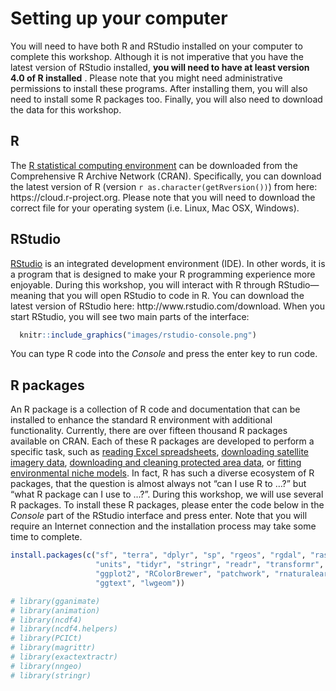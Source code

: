 # Setting up your computer {#setup}

You will need to have both R and RStudio installed on your computer to complete this workshop. Although it is not imperative that you have the latest version of RStudio installed, **you will need to have at least version 4.0 of R installed** . Please note that you might need administrative permissions to install these programs. After installing them, you will also need to install some R packages too. Finally, you will also need to download the data for this workshop.

## R {#r}

The [R statistical computing environment](https://www.r-project.org) can be downloaded from the Comprehensive R Archive Network (CRAN). Specifically, you can download the latest version of R (version `r as.character(getRversion())`) from here: https://cloud.r-project.org. Please note that you will need to download the correct file for your operating system (i.e. Linux, Mac OSX, Windows).

## RStudio {#rstudio}

[RStudio](https://www.rstudio.com) is an integrated development environment (IDE). In other words, it is a program that is designed to make your R programming experience more enjoyable. During this workshop, you will interact with R through RStudio---meaning that you will open RStudio to code in R. You can download the latest version of RStudio here: http://www.rstudio.com/download. When you start RStudio, you will see two main parts of the interface:

```r
  knitr::include_graphics("images/rstudio-console.png")
```

You can type R code into the *Console* and press the enter key to run code.

## R packages {#r-packages}

An R package is a collection of R code and documentation that can be installed to enhance the standard R environment with additional functionality. Currently, there are over fifteen thousand R packages available on CRAN. Each of these R packages are developed to perform a specific task, such as [reading Excel spreadsheets](https://cran.r-project.org/web/packages/readxl/index.html), [downloading satellite imagery data](https://cran.r-project.org/web/packages/MODIStsp/index.html), [downloading and cleaning protected area data](https://cran.r-project.org/web/packages/wdpar/index.html), or [fitting environmental niche models](https://cran.r-project.org/web/packages/ENMeval/index.html). In fact, R has such a diverse ecosystem of R packages, that the question is almost always not "can I use R to ...?" but "what R package can I use to ...?". During this workshop, we will use several R packages. To install these R packages, please enter the code below in the *Console* part of the RStudio interface and press enter. Note that you will require an Internet connection and the installation process may take some time to complete.

```r
install.packages(c("sf", "terra", "dplyr", "sp", "rgeos", "rgdal", "raster",
                   "units", "tidyr", "stringr", "readr", "transformr", "data.table",
                   "ggplot2", "RColorBrewer", "patchwork", "rnaturalearth", "rnaturalearthdata",
                   "ggtext", "lwgeom"))

# library(gganimate)
# library(animation)
# library(ncdf4)
# library(ncdf4.helpers)
# library(PCICt)
# library(magrittr)
# library(exactextractr)
# library(nngeo)
# library(stringr)
```
